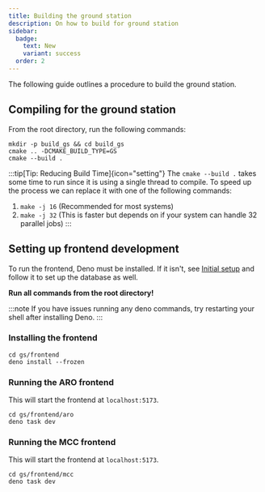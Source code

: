 ```yaml
---
title: Building the ground station
description: On how to build for ground station
sidebar:
  badge:
    text: New
    variant: success
  order: 2
---
```


The following guide outlines a procedure to build the ground station.

## Compiling for the ground station
From the root directory, run the following commands:
```shell
mkdir -p build_gs && cd build_gs
cmake .. -DCMAKE_BUILD_TYPE=GS
cmake --build .
```

:::tip[Tip: Reducing Build Time]{icon="setting"}
The `cmake --build .` takes some time to run since it is using a single thread to compile. To speed up the process we can replace it with one of the following commands:
1. `make -j 16` (Recommended for most systems)
2. `make -j 32` (This is faster but depends on if your system can handle 32 parallel jobs)
:::

## Setting up frontend development
To run the frontend, Deno must be installed. If it isn't, see [Initial setup](/OBC-firmware/start-here/initial-setup/) and follow it to set up the database as well.

**Run all commands from the root directory!**

:::note
If you have issues running any deno commands, try restarting your shell after installing Deno.
:::


### Installing the frontend
```shell
cd gs/frontend
deno install --frozen
```

### Running the ARO frontend
This will start the frontend at `localhost:5173`.
```shell
cd gs/frontend/aro
deno task dev
```
### Running the MCC frontend
This will start the frontend at `localhost:5173`.
```shell
cd gs/frontend/mcc
deno task dev
```
